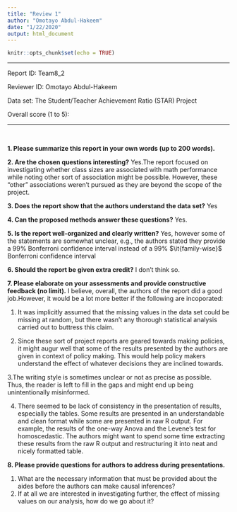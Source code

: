 ```yaml
---
title: "Review 1"
author: "Omotayo Abdul-Hakeem"
date: "1/22/2020"
output: html_document
---
```


```r
knitr::opts_chunk$set(echo = TRUE)
```


***
Report ID: Team8_2

Reviewer ID: Omotayo Abdul-Hakeem 

Data set: The Student/Teacher Achievement Ratio (STAR) Project 

Overall score (1 to 5): 

***

&nbsp;

**1. Please summarize this report in your own words (up to 200 words).**


**2. Are the chosen questions interesting?** Yes.The report focused on investigating whether class sizes are associated with math performance while noting other sort of association might be possible. However, these "other" associations weren't pursued as they are beyond the scope of the project.

**3. Does the report show that the authors understand the data set?** Yes

**4. Can the proposed methods answer these questions?** Yes.

**5. Is the report well-organized and clearly written?** Yes, however some of the statements are somewhat unclear, e.g., the authors stated they provide a 99% Bonferroni confidence interval instead of a 99% $\it{family-wise}$ Bonferroni confidence interval

**6. Should the report be given extra credit?** I don't think so. 


**7. Please elaborate on your assessments and provide constructive feedback (no limit).** I believe, overall, the authors of the report did a good job.However, it would be a lot more better if the following are incoporated:

1. It was implicitly assumed that the missing values in the data set could be missing at random, but there wasn't any thorough statistical analysis carried out to buttress this claim.

2. Since these sort of project reports are geared towards making policies, it might augur well that some of the results presented by the authors are given in context of policy making. This would help policy makers understand the effect of whatever decisions they are inclined towards.

3.The writing style is sometimes unclear or not as precise as possible. Thus, the reader is left to fill in the gaps and might end up being unintentionally misinformed.

4. There seemed to be lack of consistency in the presentation of results, especially the tables. Some results are presented in an understandable and clean format while some are presented in raw R output. For example, the results of the one-way Anova and the Levene’s test for homoscedastic. The authors might want to spend some time extracting these results from the raw R output and restructuring it into neat and nicely formatted table.


**8. Please provide questions for authors to address during presentations.**

1. What are the necessary information that must be provided about the aides before the authors can make causal inferences?
2. If at all we are interested in investigating further, the effect of missing values on our analysis, how do we go about it?



